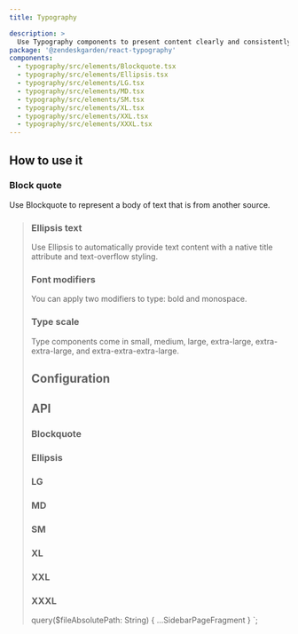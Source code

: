 ```yaml
---
title: Typography

description: >
  Use Typography components to present content clearly and consistently on the page.
package: '@zendeskgarden/react-typography'
components:
  - typography/src/elements/Blockquote.tsx
  - typography/src/elements/Ellipsis.tsx
  - typography/src/elements/LG.tsx
  - typography/src/elements/MD.tsx
  - typography/src/elements/SM.tsx
  - typography/src/elements/XL.tsx
  - typography/src/elements/XXL.tsx
  - typography/src/elements/XXXL.tsx
---
```


## How to use it

### Block quote

Use Blockquote to represent a body of text that is from another source.


<CodeExample code={BlockquoteCode}>
  <Blockquote />
</CodeExample>

### Ellipsis text

Use Ellipsis to automatically provide text content with a native title attribute and text-overflow
styling.


<CodeExample code={EllipsisCode}>
  <Ellipsis />
</CodeExample>

### Font modifiers

You can apply two modifiers to type: bold and monospace.


<CodeExample code={ModifiersCode}>
  <Modifiers />
</CodeExample>

### Type scale

Type components come in small, medium, large, extra-large, extra-extra-large, and
extra-extra-extra-large.


<CodeExample code={TypeScaleCode}>
  <TypeScale />
</CodeExample>

## Configuration

<Configuration reactPackage={props.data.mdx.package} components={props.data.mdx.components} />

## API

### Blockquote

<Component components={props.data.mdx.components} componentName="blockquote" />

<PropSheet components={props.data.mdx.components} componentName="blockquote" />

### Ellipsis

<Component components={props.data.mdx.components} componentName="ellipsis" />

<PropSheet components={props.data.mdx.components} componentName="ellipsis" />

### LG

<Component components={props.data.mdx.components} componentName="lg" />

<PropSheet components={props.data.mdx.components} componentName="lg" />

### MD

<Component components={props.data.mdx.components} componentName="md" />

<PropSheet components={props.data.mdx.components} componentName="md" />

### SM

<Component components={props.data.mdx.components} componentName="sm" />

<PropSheet components={props.data.mdx.components} componentName="sm" />

### XL

<Component components={props.data.mdx.components} componentName="xl" />

<PropSheet components={props.data.mdx.components} componentName="xl" />

### XXL

<Component components={props.data.mdx.components} componentName="xxl" />

<PropSheet components={props.data.mdx.components} componentName="xxl" />

### XXXL

<Component components={props.data.mdx.components} componentName="xxxl" />

<PropSheet components={props.data.mdx.components} componentName="xxxl" />


  query($fileAbsolutePath: String) {
    ...SidebarPageFragment
  }
`;
